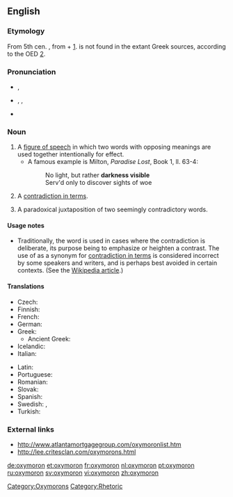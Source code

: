 {{was wotd|2006|July|12}}
==English==

{{wikipedia}}

===Etymology===
From 5th cen. {{etyl|la}} {{term|oxymoron|lang=la}}, from {{etyl|grc}} {{term|ὀξύς||sharp|tr=oxus|sc=polytonic}} + {{term|μωρός||dull|tr=mōros|sc=polytonic}} [http://www.perseus.tufts.edu/cgi-bin/ptext?doc=Perseus%3Atext%3A1999.04.0057%3Aentry%3D%2374333]. {{etyl|el}} {{term|ὀξύμωρον||tr=oxumōron|sc=polytonic}} is not found in the extant Greek sources, according to the OED [http://dictionary.oed.com.ezproxy.sfpl.org/cgi/entry/50168789].

===Pronunciation===
* {{a|UK}} {{IPA|/ɒksɪˈmɔ:rɒn/}}, {{SAMPA|/QksI"mO:rQn/}}
* {{a|US}} {{enPR|äk-sĭ-môrʹän}}, {{IPA|/ɑksɪˈmɔrɑn/}}, {{SAMPA|/AksI"mOrAn/}}
* {{audio|en-us-oxymoron.ogg|Audio (US)}}

===Noun===
{{en-noun|pl2=oxymora}}

# A [[figure of speech]] in which two words with opposing meanings are used together intentionally for effect.
#* A famous example is Milton, ''Paradise Lost'', Book 1, ll. 63-4:
#*: No light, but rather '''darkness visible'''
#*: Serv'd only to discover sights of woe
# {{context|loosely}} A [[contradiction in terms]].
# A paradoxical juxtaposition of two seemingly contradictory words.

====Usage notes====
* Traditionally, the word {{term||oxymoron}} is used in cases where the contradiction is deliberate, its purpose being to emphasize or heighten a contrast. The use of {{term||oxymoron}} as a synonym for [[contradiction in terms]] is considered incorrect by some speakers and writers, and is perhaps best avoided in certain contexts. (See the [[w:oxymoron|Wikipedia article]].)

====Translations====
{{trans-top|figure of speech}}
* Czech: {{t-|cs|oxymóron|m}}
* Finnish: {{t+|fi|oksymoron}}
* French: {{t+|fr|oxymore}}
* German: {{t+|de|Oxymoron|n}}
* Greek: {{t|el|οξύμωρο σχήμα|n|tr=oxýmoro schíma|sc=Grek}}
** Ancient Greek: {{t|el|ὀξύμωρον|n|tr=oxymōron|sc=Grek}}
* Icelandic: {{t-|is|refhvörf|n|p}}
* Italian: {{t+|it|ossimoro|m}}
{{trans-mid}}
* Latin: {{t|la|oxymorum|n}}
* Portuguese: {{t+|pt|oxímoro|m}}
* Romanian: {{t|ro|oximoron|n}}
* Slovak: {{t|sk|oxymorón|m}}
* Spanish: {{t+|es|oxímoron|m}}
* Swedish: {{t+|sv|oxymoron}}, {{t|sv|självmotsägelse}}
* Turkish: {{t+|tr|oksimoron|n}}
{{trans-bottom}}

{{trans-see|contradiction in terms}}

===External links===
* [http://www.atlantamortgagegroup.com/oxymoronlist.htm http://www.atlantamortgagegroup.com/oxymoronlist.htm]
* [http://lee.critesclan.com/oxymorons.html http://lee.critesclan.com/oxymorons.html]

[[Category:Oxymorons]]
[[Category:Rhetoric]]

[[de:oxymoron]]
[[et:oxymoron]]
[[fr:oxymoron]]
[[nl:oxymoron]]
[[pt:oxymoron]]
[[ru:oxymoron]]
[[sv:oxymoron]]
[[vi:oxymoron]]
[[zh:oxymoron]]